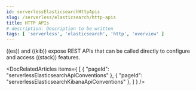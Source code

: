 ```yaml
---
id: serverlessElasticsearchHttpApis
slug: /serverless/elasticsearch/http-apis
title: HTTP APIs
# description: Description to be written
tags: [ 'serverless', 'elasticsearch', 'http', 'overview' ]
---
```


((es)) and ((kib)) expose REST APIs that can be called directly to configure and access ((stack)) features.

<DocRelatedArticles
  items={
    [
      {
        "pageId": "serverlessElasticsearchApiConventions"
      },
      {
        "pageId": "serverlessElasticsearchKibanaApiConventions"
      },
    ]
  }
/>